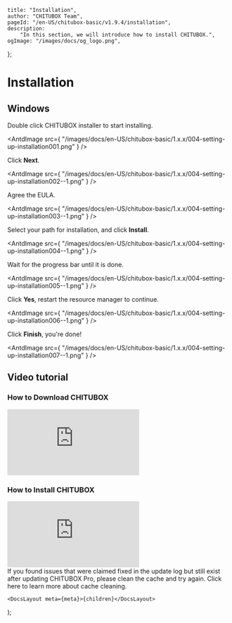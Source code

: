 
	title: "Installation",
	author: "CHITUBOX Team",
	pageId: "/en-US/chitubox-basic/v1.9.4/installation",
	description:
		"In this section, we will introduce how to install CHITUBOX.",
	ogImage: "/images/docs/og_logo.png",
};

# Installation

## Windows

Double click CHITUBOX installer to start installing.

<AntdImage
	src={
		"/images/docs/en-US/chitubox-basic/1.x.x/004-setting-up-installation001.png"
	}
/>

Click **Next**.

<AntdImage
	src={
		"/images/docs/en-US/chitubox-basic/1.x.x/004-setting-up-installation002--1.png"
	}
/>

Agree the EULA.

<AntdImage
	src={
		"/images/docs/en-US/chitubox-basic/1.x.x/004-setting-up-installation003--1.png"
	}
/>

Select your path for installation, and click **Install**.

<AntdImage
	src={
		"/images/docs/en-US/chitubox-basic/1.x.x/004-setting-up-installation004--1.png"
	}
/>

Wait for the progress bar until it is done.

<AntdImage
	src={
		"/images/docs/en-US/chitubox-basic/1.x.x/004-setting-up-installation005--1.png"
	}
/>

Click **Yes**, restart the resource manager to continue.

<AntdImage
	src={
		"/images/docs/en-US/chitubox-basic/1.x.x/004-setting-up-installation006--1.png"
	}
/>

Click **Finish**, you're done!

<AntdImage
	src={
		"/images/docs/en-US/chitubox-basic/1.x.x/004-setting-up-installation007--1.png"
	}
/>

## Video tutorial

### How to Download CHITUBOX

<YouTubeVideoContainer>
	<iframe
		src="https://www.youtube.com/embed/y2W32NtPNzc"
		scrolling="no"
		border="0"
		frameborder="no"
		framespacing="0"
		allowfullscreen="true"
	></iframe>
</YouTubeVideoContainer>

### How to Install CHITUBOX

<YouTubeVideoContainer>
	<iframe
		src="https://www.youtube.com/embed/9wB-HC1dhrM"
		scrolling="no"
		border="0"
		frameborder="no"
		framespacing="0"
		allowfullscreen="true"
	></iframe>
</YouTubeVideoContainer>

<br />

<Admonition type="note">
	If you found issues that were claimed fixed in the update log but still exist after updating CHITUBOX Pro, please clean the cache and try again. Click <NextLink href="/en-US/docs/faq/latest/chitubox-basic-faq#clean-the-cache">here</NextLink> to learn more about cache cleaning.
</Admonition>

	<DocsLayout meta={meta}>{children}</DocsLayout>
);
